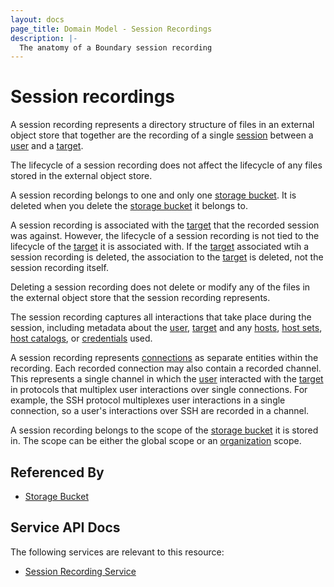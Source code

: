 ```yaml
---
layout: docs
page_title: Domain Model - Session Recordings
description: |-
  The anatomy of a Boundary session recording
---
```


# Session recordings

A session recording represents a directory structure of
files in an external object store that together are the
recording of a single [session][] between a [user][] and a [target][].

The lifecycle of a session recording does not affect the
lifecycle of any files stored in the external object store.

A session recording belongs to one and only one [storage bucket][].
It is deleted when you delete the [storage bucket][] it belongs to.

A session recording is associated with the
[target][] that the recorded session was against.
However, the lifecycle of a session recording is not tied to
the lifecycle of the [target][] it is associated with.
If the [target][] associated wtih a session recording is deleted,
the association to the [target][] is deleted, not the session recording itself.

Deleting a session recording does not delete or modify
any of the files in the external object store that the session recording represents.

The session recording captures all interactions that take place during
the session, including metadata about the [user][], [target][] and any
[hosts][], [host sets][], [host catalogs][], or [credentials][] used.

A session recording represents [connections][] as separate
entities within the recording. Each recorded connection may also contain a recorded channel. This represents a single channel
in which the [user][] interacted with the [target][] in protocols that
multiplex user interactions over single connections. For example,
the SSH protocol multiplexes user interactions in a single
connection, so a user's interactions over SSH are recorded
in a channel.

A session recording belongs to the scope of the [storage bucket][]
it is stored in. The scope can be either the global scope or an [organization][]
scope.

## Referenced By

- [Storage Bucket][]

## Service API Docs

The following services are relevant to this resource:

- [Session Recording Service](/boundary/api-docs/session-recording-service)

[connections]: /boundary/docs/concepts/domain-model/session-connections
[credentials]: /boundary/docs/concepts/domain-model/credentials
[host catalogs]: /boundary/docs/concepts/domain-model/host-catalogs
[host sets]: /boundary/docs/concepts/domain-model/host-sets
[hosts]: /boundary/docs/concepts/domain-model/hosts
[target]: /boundary/docs/concepts/domain-model/targets
[user]: /boundary/docs/concepts/domain-model/users
[organization]: /boundary/docs/concepts/domain-model/scopes#organizations
[session]: /boundary/docs/concepts/domain-model/sessions
[storage bucket]: /boundary/docs/concepts/domain-model/storage-buckets
